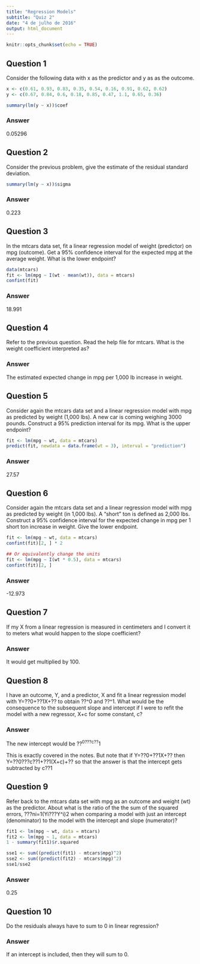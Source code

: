 ---
title: "Regression Models"
subtitle: "Quiz 2"
date: "4 de julho de 2016"
output: html_document
---

```{r setup, include=FALSE}
knitr::opts_chunk$set(echo = TRUE)
```

## Question 1

Consider the following data with x as the predictor and y as as the outcome.

```{r}
x <- c(0.61, 0.93, 0.83, 0.35, 0.54, 0.16, 0.91, 0.62, 0.62)
y <- c(0.67, 0.84, 0.6, 0.18, 0.85, 0.47, 1.1, 0.65, 0.36)

summary(lm(y ~ x))$coef

```

### Answer

0.05296

## Question 2

Consider the previous problem, give the estimate of the residual standard deviation.

```{r}
summary(lm(y ~ x))$sigma
```

### Answer

0.223

## Question 3

In the mtcars data set, fit a linear regression model of weight (predictor) on mpg (outcome). Get a 95% confidence interval for the expected mpg at the average weight. What is the lower endpoint?

```{r}
data(mtcars)
fit <- lm(mpg ~ I(wt - mean(wt)), data = mtcars)
confint(fit)
```

### Answer

18.991

## Question 4

Refer to the previous question. Read the help file for mtcars. What is the weight coefficient interpreted as?

### Answer

The estimated expected change in mpg per 1,000 lb increase in weight.

## Question 5

Consider again the mtcars data set and a linear regression model with mpg as predicted by weight (1,000 lbs). A new car is coming weighing 3000 pounds. Construct a 95% prediction interval for its mpg. What is the upper endpoint?

```{r}
fit <- lm(mpg ~ wt, data = mtcars)
predict(fit, newdata = data.frame(wt = 3), interval = "prediction")
```

### Answer

27.57

## Question 6

Consider again the mtcars data set and a linear regression model with mpg as predicted by weight (in 1,000 lbs). A "short" ton is defined as 2,000 lbs. Construct a 95% confidence interval for the expected change in mpg per 1 short ton increase in weight. Give the lower endpoint.

```{r}
fit <- lm(mpg ~ wt, data = mtcars)
confint(fit)[2, ] * 2
```

```{r}
## Or equivalently change the units
fit <- lm(mpg ~ I(wt * 0.5), data = mtcars)
confint(fit)[2, ]
```

### Answer

-12.973


## Question 7

If my X from a linear regression is measured in centimeters and I convert it to meters what would happen to the slope coefficient?


### Answer

It would get multiplied by 100.


## Question 8

I have an outcome, Y, and a predictor, X and fit a linear regression model with Y=??0+??1X+?? to obtain ??^0 and ??^1. What would be the consequence to the subsequent slope and intercept if I were to refit the model with a new regressor, X+c for some constant, c?


### Answer

The new intercept would be ??^0???c??^1

This is exactly covered in the notes. But note that if Y=??0+??1X+?? then Y=??0???c??1+??1(X+c)+?? so that the answer is that the intercept gets subtracted by c??1

## Question 9

Refer back to the mtcars data set with mpg as an outcome and weight (wt) as the predictor. About what is the ratio of the the sum of the squared errors, ???ni=1(Yi???Y^i)2 when comparing a model with just an intercept (denominator) to the model with the intercept and slope (numerator)?

```{r}
fit1 <- lm(mpg ~ wt, data = mtcars)
fit2 <- lm(mpg ~ 1, data = mtcars)
1 - summary(fit1)$r.squared
```

```{r}
sse1 <- sum((predict(fit1) - mtcars$mpg)^2)
sse2 <- sum((predict(fit2) - mtcars$mpg)^2)
sse1/sse2
```

### Answer

0.25

## Question 10

Do the residuals always have to sum to 0 in linear regression?

### Answer

If an intercept is included, then they will sum to 0.
